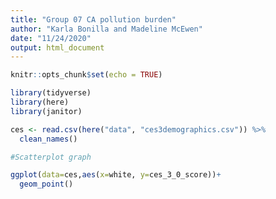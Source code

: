 ```yaml
---
title: "Group 07 CA pollution burden"
author: "Karla Bonilla and Madeline McEwen"
date: "11/24/2020"
output: html_document
---
```


```r
knitr::opts_chunk$set(echo = TRUE)
```

```r
library(tidyverse)
library(here)
library(janitor)
```

```r
ces <- read.csv(here("data", "ces3demographics.csv")) %>%
  clean_names()

```

```r
#Scatterplot graph

ggplot(data=ces,aes(x=white, y=ces_3_0_score))+
  geom_point()
```







